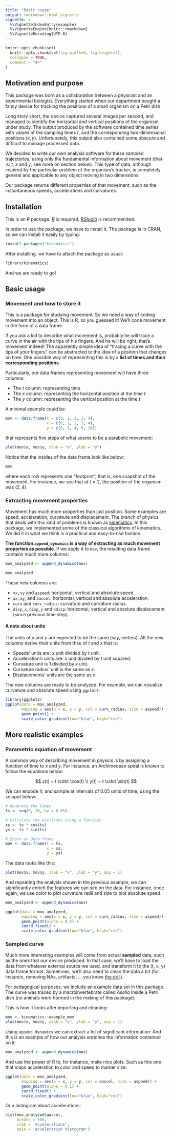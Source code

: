 ```yaml
---
title: "Basic usage"
output: rmarkdown::html_vignette
vignette: >
  %\VignetteIndexEntry{example}
  %\VignetteEngine{knitr::rmarkdown}
  %\VignetteEncoding{UTF-8}
---
```


```r
knitr::opts_chunk$set(
  knitr::opts_chunk$set(fig.width=6, fig.height=5), 
  collapse = TRUE,
  comment = "#>"
)
```
## Motivation and purpose

This package was born as a collaboration between a physicist and an experimental biologist.
Everything started when our department bought a fancy device for tracking the positions of a small organism on a Petri dish.

Long story short, the device captured several images per second, and managed to identify the horizontal and vertical positions of the organism under study.
The output produced by the software contained time series with values of the sampling times $t$, and the corresponding two-dimensional positions $(x, y)$.
Unfortunately, this output also contained some obscure and difficult to manage processed data.

We decided to write our own analysis software for these sampled trajectories, using only the fundamental information about movement (that is: $t$, $x$ and $y$, see more on section below).
This type of data, although inspired by the particular problem of the organism's tracker, is completely general and applicable to any object moving in two dimensions.

Our package returns different properties of that movement, such as the instantaneous speeds, accelerations and curvatures.

## Installation

This is an _R_ package. [_R_](https://www.r-project.org/) is required, [_RStudio_](https://www.rstudio.com/) is recommended.

In order to use the package, we have to install it. The package is in CRAN, so 
we can install it easily by typing:

```r
install.packages("kinematics")
```

After installing, we have to attach the package as usual:

```r
library(kinematics)
```

And we are ready to go!

## Basic usage

### Movement and how to store it

This is a package for studying movement.
So we need a way of coding movement into an object.
This is R, so you guessed it! We'll code movement in the form of a data frame.

If you ask a kid to describe what movement is, probably he will trace a curve in the air with the tips of his fingers.
And he will be right, that's movement indeed!
The apparently simple idea of "tracing a curve with the tips of your fingers" can be abstracted to the idea of a position that changes on time.
One possible way of representing this is by a **list of times and their corresponding positions**.

Particularly, our data frames representing movement will have three columns:

- The $t$ column: representing time
- The $x$ column: representing the horizontal position at the time $t$
- The $y$ column: representing the vertical position at the time $t$

A minimal example could be:

```r
mov <- data.frame(t = c(0, 1, 2, 3, 4), 
                  x = c(0, 1, 2, 3, 4), 
                  y = c(0, 1, 4, 9, 16))
```

that represents five steps of what seems to be a parabolic movement:

```r
plot(mov$x, mov$y, xlab = "x", ylab = "y")
```

Notice that the insides of the data frame look like below:

```r
mov
```
where each row represents one "footprint", that is, one snapshot of the movement. For instance, we see that at $t = 2$, the position of the organism was $(2, 4)$.

### Extracting movement properties

Movement has much more properties than just position.
Some examples are speed, acceleration, curvature and displacement.
The branch of physics that deals with this kind of problems is known as [kinematics](https://en.wikipedia.org/wiki/Kinematics).
In this package, we implemented some of the classical algorithms of kinematics.
We did it in what we think is a practical and easy-to-use fashion.

**The function `append_dynamics` is a way of extracting as much movement properties as possible**.
If we apply it to `mov`, the resulting data frame contains much more columns:

```r
mov_analyzed <- append_dynamics(mov)
```

```r
mov_analyzed
```

These new columns are:

- `vx`, `vy` and `aspeed`: horizontal, vertical and absolute speed.
- `ax`, `ay`, and `aaccel`: horizontal, vertical and absolute acceleration.
- `curv` and `curv_radius`: curvature and curvature radius.
- `disp_x`, `disp_y` and `adisp`: horizontal, vertical and absolute displacement (since previous time step).

#### A note about units

The units of $x$ and $y$ are expected to be the same (say, meters).
All the new columns derive their units from thse of $t$ and $x$ that is:

- Speeds' units are: $x$ unit divided by $t$ unit.
- Acceleration's units are: $x$ unit divided by $t$ unit squared.
- Curvature unit is $1$ divided by $x$ unit.
- Curvature radius' unit is the same as $x$.
- Displacements' units are the same as $x$.

The new columns are ready to be analyzed.
For example, we can visualize curvature and absolute speed using `ggplot2`:

```r
library(ggplot2)
ggplot(data = mov_analyzed, 
       mapping = aes(x = x, y = y, col = curv_radius, size = aspeed)) +
       geom_point() +
       scale_color_gradient(low="blue", high="red")
```

## More realistic examples

### Parametric equation of movement

A common way of describing movement in physics is by assigning a function of time to $x$ and $y$.
For instance, an Archimedean spiral is known to follow the equations below:

$$
x(t) = t \cdot \cos(t)
\\
y(t) = t \cdot \sin(t)
$$

We can encode it, and sample at intervals of 0.05 units of time, using the snippet below:

```r
# Generate the times
ts <- seq(0, 10, by = 0.05)

# Calculate the positions using a function
xs <- ts * cos(ts)
ys <- ts * sin(ts)

# Store as data frame
mov <- data.frame(t = ts, 
                  x = xs, 
                  y = ys)
```

The data looks like this:

```r
plot(mov$x, mov$y, xlab = "x", ylab = "y", asp = 1)
```

And repeating the analysis shown in the previous example, we can significantly enrich the features we can see on the data.
For instance, once again, we use color to plot curvature radii and size to plot absolute speed.

```r
mov_analyzed <- append_dynamics(mov)
```

```r
ggplot(data = mov_analyzed, 
       mapping = aes(x = x, y = y, col = curv_radius, size = aspeed)) +
       geom_point(alpha = 0.5) +
       coord_fixed() +
       scale_color_gradient(low="blue", high="red")
```

### Sampled curve

Much more interesting examples will come from actual **sampled** data, such as the ones that our device produced.
In that case, we'll have to load the data from whatever external source we used, and transform it to the (t, x, y) data frame format.
Sometimes, we'll also need to clean the data a bit (for instance, removing NAs, artifacts, ... you know [the drill](https://cengel.github.io/R-data-wrangling/)).

For pedagogical purposes, we include an example data set in this package.
The curve was traced by a macroinvertebrate called _Asella_ inside a Petri dish (no animals were harmed in the making of this package).

This is how it looks after importing and cleaning:

```r
mov <- kinematics::example_mov
plot(mov$x, mov$y, xlab = "x", ylab = "y", asp = 1)

```

Using `append_dynamics` we can extract a lot of significant information:
And this is an example of how our analysis enriches the information contained on it:

```r
mov_analyzed <- append_dynamics(mov)
```

And use the power of R to, for instance, make nice plots.
Such as this one that maps acceleration to color and speed to marker size.

```r
ggplot(data = mov_analyzed, 
       mapping = aes(x = x, y = y, col = aaccel, size = aspeed)) +
       geom_point(alpha = 0.1) +
       coord_fixed() +
       scale_color_gradient(low="blue", high="red")
```

Or a histogram about accelerations:

```r
hist(mov_analyzed$aaccel, 
     breaks = 500, 
     xlab = 'Accelerations', 
     main = 'Acceleration histogram')
```
